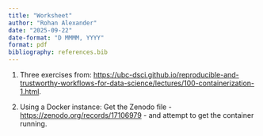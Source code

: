```yaml
---
title: "Worksheet"
author: "Rohan Alexander"
date: "2025-09-22"
date-format: "D MMMM, YYYY"
format: pdf
bibliography: references.bib
---
```


1. Three exercises from: 
<https://ubc-dsci.github.io/reproducible-and-trustworthy-workflows-for-data-science/lectures/100-containerization-1.html>.

2. Using a Docker instance: Get the Zenodo file - <https://zenodo.org/records/17106979> - and attempt to get the container running.
